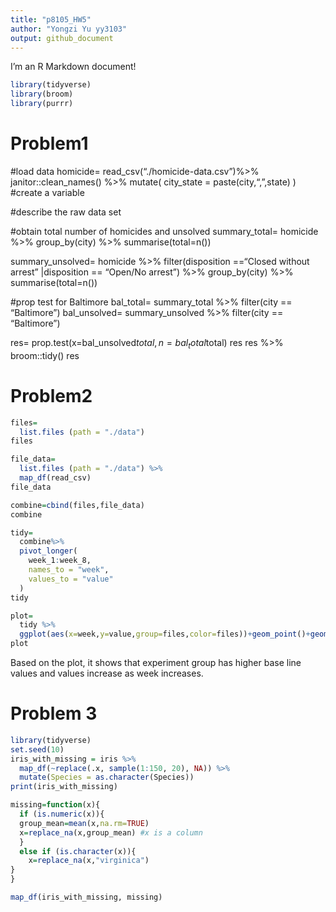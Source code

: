 ```yaml
---
title: "p8105_HW5"
author: "Yongzi Yu yy3103"
output: github_document
---
```


I'm an R Markdown document! 

```r
library(tidyverse)
library(broom)
library(purrr)
```
# Problem1

#load data
homicide= 
  read_csv("./homicide-data.csv")%>%
  janitor::clean_names() %>%
  mutate(
    city_state = paste(city,",",state)
  ) #create a variable


#describe the raw data set

#obtain total number of homicides and unsolved
summary_total=
  homicide %>%
  group_by(city) %>%
  summarise(total=n())

summary_unsolved=
  homicide %>%
  filter(disposition =="Closed without arrest" |disposition == "Open/No arrest") %>%
  group_by(city) %>%
  summarise(total=n())

#prop test for Baltimore
bal_total=
  summary_total %>%
  filter(city == "Baltimore")
bal_unsolved=
  summary_unsolved %>%
  filter(city == "Baltimore")

res=
  prop.test(x=bal_unsolved$total,n=bal_total$total)
res
res %>%
  broom::tidy()
res 

# Problem2
```r
files=
  list.files (path = "./data")
files

file_data=
  list.files (path = "./data") %>%
  map_df(read_csv)
file_data

combine=cbind(files,file_data)
combine

tidy=
  combine%>%
  pivot_longer(
    week_1:week_8,
    names_to = "week",
    values_to = "value"
  )
tidy

plot=
  tidy %>%
  ggplot(aes(x=week,y=value,group=files,color=files))+geom_point()+geom_line()
plot
```
Based on the plot, it shows that experiment group has higher base line values and values increase as week increases. 

# Problem 3
```r
library(tidyverse)
set.seed(10)
iris_with_missing = iris %>% 
  map_df(~replace(.x, sample(1:150, 20), NA)) %>%
  mutate(Species = as.character(Species))
print(iris_with_missing)

missing=function(x){
  if (is.numeric(x)){
  group_mean=mean(x,na.rm=TRUE)
  x=replace_na(x,group_mean) #x is a column
  }
  else if (is.character(x)){
    x=replace_na(x,"virginica")
}
}

map_df(iris_with_missing, missing)



```